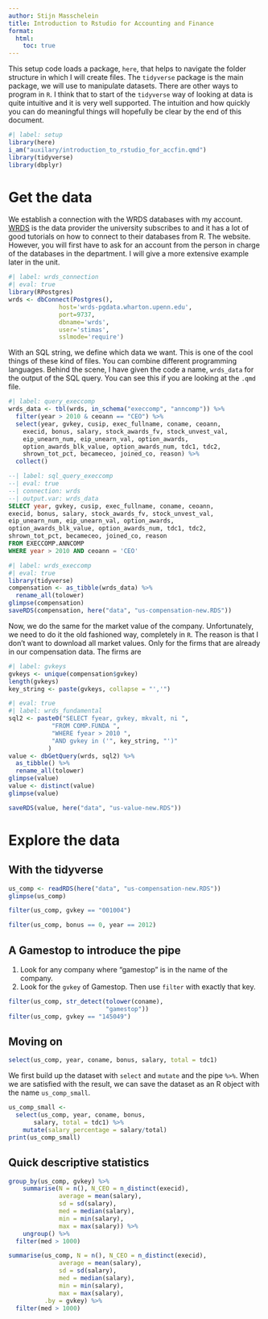 ```yaml
---
author: Stijn Masschelein
title: Introduction to Rstudio for Accounting and Finance
format:
  html:
    toc: true
---
```


This setup code loads a package, `here`, that helps to navigate the folder structure in which I will create files. The `tidyverse` package is the main package, we will use to manipulate datasets. There are other ways to program in `R`. I think that to start of the `tidyverse` way of looking at data is quite intuitive and it is very well supported. The intuition and how quickly you can do meaningful things will hopefully be clear by the end of this document.

```r
#| label: setup
library(here) 
i_am("auxilary/introduction_to_rstudio_for_accfin.qmd")
library(tidyverse)
library(dbplyr)
```


# Get the data

We establish a connection with the WRDS databases with my account. [WRDS](https://wrds-www.wharton.upenn.edu/) is the data provider the university subscribes to and it has a lot of good tutorials on how to connect to their databases from R. The website. However, you will first have to ask for an account from the person in charge of the databases in the department. I will give a more extensive example later in the unit.

```r
#| label: wrds_connection
#| eval: true
library(RPostgres)
wrds <- dbConnect(Postgres(),
              host='wrds-pgdata.wharton.upenn.edu',
              port=9737,
              dbname='wrds',
              user='stimas',
              sslmode='require')
```

With an SQL string, we define which data we want. This is one of the cool things of these kind of files. You can combine different programming languages. Behind the scene, I have given the code a name, `wrds_data` for the output of the SQL query. You can see this if you are looking at the `.qmd` file.

```r
#| label: query_execcomp
wrds_data <- tbl(wrds, in_schema("execcomp", "anncomp")) %>%
  filter(year > 2010 & ceoann == "CEO") %>%
  select(year, gvkey, cusip, exec_fullname, coname, ceoann,
    execid, bonus, salary, stock_awards_fv, stock_unvest_val,
    eip_unearn_num, eip_unearn_val, option_awards,
    option_awards_blk_value, option_awards_num, tdc1, tdc2,
    shrown_tot_pct, becameceo, joined_co, reason) %>%
  collect()
```

```sql
--| label: sql_query_execcomp
--| eval: true
--| connection: wrds
--| output.var: wrds_data
SELECT year, gvkey, cusip, exec_fullname, coname, ceoann,
execid, bonus, salary, stock_awards_fv, stock_unvest_val,
eip_unearn_num, eip_unearn_val, option_awards,
option_awards_blk_value, option_awards_num, tdc1, tdc2,
shrown_tot_pct, becameceo, joined_co, reason
FROM EXECCOMP.ANNCOMP
WHERE year > 2010 AND ceoann = 'CEO'
```

```r
#| label: wrds_execcomp
#| eval: true
library(tidyverse)
compensation <- as_tibble(wrds_data) %>%
  rename_all(tolower)
glimpse(compensation)
saveRDS(compensation, here("data", "us-compensation-new.RDS"))
```
Now, we do the same for the market value of the company. Unfortunately, we need to do it the old fashioned way, completely in `R`. The reason is that I don't want to download all market values. Only for the firms that are already in our compensation data. The firms are 

```r
#| label: gvkeys
gvkeys <- unique(compensation$gvkey)
length(gvkeys)
key_string <- paste(gvkeys, collapse = "','")
```

```r
#| eval: true
#| label: wrds_fundamental
sql2 <- paste0("SELECT fyear, gvkey, mkvalt, ni ",
            "FROM COMP.FUNDA ",
            "WHERE fyear > 2010 ",
            "AND gvkey in ('", key_string, "')"
           )
value <- dbGetQuery(wrds, sql2) %>%
  as_tibble() %>%
  rename_all(tolower)
glimpse(value)
value <- distinct(value)
glimpse(value)

saveRDS(value, here("data", "us-value-new.RDS"))
```

# Explore the data

## With the tidyverse

```r
us_comp <- readRDS(here("data", "us-compensation-new.RDS"))
glimpse(us_comp)
```

```r
filter(us_comp, gvkey == "001004")
```

```r
filter(us_comp, bonus == 0, year == 2012)
```

## A Gamestop to introduce the pipe

1. Look for any company where "gamestop" is in the name of the company.
2. Look for the `gvkey` of Gamestop. Then use `filter` with exactly that key.

```r
filter(us_comp, str_detect(tolower(coname),
                           "gamestop"))
filter(us_comp, gvkey == "145049")
```

## Moving on

```r
select(us_comp, year, coname, bonus, salary, total = tdc1)
```

We first build up the dataset with `select` and `mutate` and the pipe `%>%`. When we are satisfied with the result, we can save the dataset as an R object with the name `us_comp_small`.

```r
us_comp_small <-
  select(us_comp, year, coname, bonus,
       salary, total = tdc1) %>%
    mutate(salary_percentage = salary/total)
print(us_comp_small)
```


## Quick descriptive statistics

```r
group_by(us_comp, gvkey) %>%
    summarise(N = n(), N_CEO = n_distinct(execid),
              average = mean(salary),
              sd = sd(salary),
              med = median(salary),
              min = min(salary),
              max = max(salary)) %>%
    ungroup() %>%
  filter(med > 1000)
```

```r
summarise(us_comp, N = n(), N_CEO = n_distinct(execid),
              average = mean(salary),
              sd = sd(salary),
              med = median(salary),
              min = min(salary),
              max = max(salary),
          .by = gvkey) %>%
  filter(med > 1000)
```
